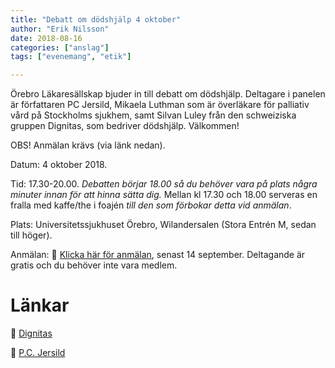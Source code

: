 ```yaml
---
title: "Debatt om dödshjälp 4 oktober"
author: "Erik Nilsson"
date: 2018-08-16
categories: ["anslag"]
tags: ["evenemang", "etik"]

---
```


Örebro Läkaresällskap bjuder in till debatt om dödshjälp. Deltagare i panelen är författaren PC Jersild, Mikaela Luthman som är överläkare för palliativ vård på Stockholms sjukhem, samt Silvan Luley från den schweiziska gruppen Dignitas, som bedriver dödshjälp. Välkommen!

OBS! Anmälan krävs (via länk nedan).

Datum: 4 oktober 2018. 

Tid: 17.30-20.00. _Debatten börjar 18.00 så du behöver vara på plats några minuter innan för att hinna sätta dig._ Mellan kl 17.30 och 18.00 serveras en fralla med kaffe/the i foajén _till den som förbokar detta vid anmälan_.

Plats: Universitetssjukhuset Örebro, Wilandersalen (Stora Entrén M, sedan till höger).

Anmälan: &#x1F517; [Klicka här för anmälan](https://goo.gl/forms/nYd6SbthKQX0DCo62), senast 14 september. Deltagande är gratis och du behöver inte vara medlem.

<!-- ![Valdebatt](/media/valdebatt.png) -->

# Länkar 
<!-- ![L](/media/l.jpg) -->
&#x1F517; [Dignitas](http://www.dignitas.ch/)

&#x1F517; [P.C. Jersild](https://sv.wikipedia.org/wiki/P.C._Jersild)


